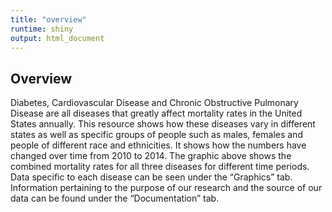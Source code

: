 ```yaml
---
title: "overview"
runtime: shiny
output: html_document
---
```

## Overview

Diabetes, Cardiovascular Disease and Chronic Obstructive Pulmonary Disease are all diseases that greatly affect mortality rates in the United States annually. This resource shows how these diseases vary in different states as well as specific groups of people such as males, females and people of different race and ethnicities. It shows how the numbers have changed over time from 2010 to 2014. The graphic above shows the combined mortality rates for all three diseases for different time periods. Data specific to each disease can be seen under the "Graphics" tab. Information pertaining to the purpose of our research and the source of our data can be found under the "Documentation" tab.